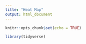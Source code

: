 ```yaml
---
title: "Heat Map"
output: html_document
---
```


```r
knitr::opts_chunk$set(echo = TRUE)

library(tidyverse)
```

